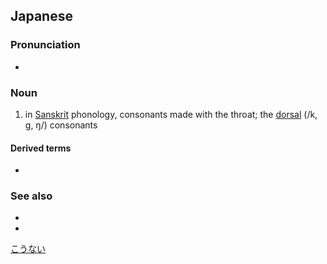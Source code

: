 ==Japanese==
{{ja-kanjitab|こう|ない|yomi=on}}

===Pronunciation===
* {{IPA|[koːnai]|lang=ja}}

===Noun===
{{ja-noun|こうない}}

# {{lb|ja|phonetics}} in [[w:Siddhaṃ script|Sanskrit]] phonology, consonants made with the throat; the [[w:Dorsal consonant|dorsal]] (/k, g, ŋ/) consonants

====Derived terms====
* {{ja-r|喉内音|こうないおん}}

===See also===
* {{ja-r|舌内|ぜつない}}
* {{ja-r|唇内|しんない}}

[[Category:ja:Phonetics|こうない]]
